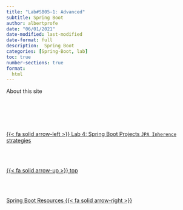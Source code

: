 ```yaml
---
title: "Lab#SB05-1: Advanced"
subtitle: Spring Boot
author: albertprofe
date: "06/01/2021"
date-modified: last-modified
date-format: full
description:  Spring Boot
categories: [Spring-Boot, lab]
toc: true
number-sections: true
format:
  html
---
```



About this site



<!--- navLinks -->
<br><br>
<div class=row>
<br>
<div class='column left previous'>
<br>
[{{< fa solid arrow-left >}} Lab 4: Spring Boot Projects `JPA Inherence` strategies](/springboot/sblab4.qmd)
<br>
</div>
<br>
<div class='column center'>
<br>
[{{< fa solid arrow-up >}} top](#top)
<br>
</div>
<br>
<div class='column right next'>
<br>
[Spring Boot Resources  {{< fa solid arrow-right >}}](/springboot/resources.qmd)
<br>
</div>
<br>
</div>
